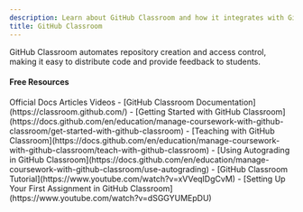 ```yaml
---
description: Learn about GitHub Classroom and how it integrates with Git for education
title: GitHub Classroom
---
```


GitHub Classroom automates repository creation and access control, making it easy to distribute code and provide feedback to students.

#### Free Resources

<Tabs defaultValue="article">
<TabsList>
<TabsTrigger value="official">Official Docs</TabsTrigger>
<TabsTrigger value="article">Articles</TabsTrigger>
<TabsTrigger value="video">Videos</TabsTrigger>
</TabsList>

<TabsContent value="official">
- [GitHub Classroom Documentation](https://classroom.github.com/)
- [Getting Started with GitHub Classroom](https://docs.github.com/en/education/manage-coursework-with-github-classroom/get-started-with-github-classroom)
</TabsContent>
<TabsContent value="article">
- [Teaching with GitHub Classroom](https://docs.github.com/en/education/manage-coursework-with-github-classroom/teach-with-github-classroom)
- [Using Autograding in GitHub Classroom](https://docs.github.com/en/education/manage-coursework-with-github-classroom/use-autograding)
</TabsContent>
<TabsContent value="video">
- [GitHub Classroom Tutorial](https://www.youtube.com/watch?v=xVVeqIDgCvM)
- [Setting Up Your First Assignment in GitHub Classroom](https://www.youtube.com/watch?v=dSGGYUMEpDU)
</TabsContent>
</Tabs>
